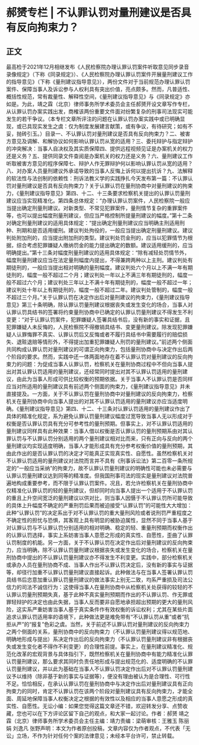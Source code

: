 # 郝赟专栏 | 不认罪认罚对量刑建议是否具有反向拘束力？
## 正文
最高检于2021年12月相继发布《人民检察院办理认罪认罚案件听取意见同步录音录像规定》（下称《同录规定》）、《人民检察院办理认罪认罚案件开展量刑建议工作的指导意见》（下称《量刑建议指导意见》），两份文件对于当前规范办理认罪认罚案件、保障当事人及诉讼参与人权利具有突出价值，亮点颇多。然而，凡普适性、概括性规范，常有裁量性、解释性空间，《量刑建议指导意见》与《同录规定》亦如是。为此，靖之霖（北京）律师事务所学术委员会主任郝赟开设文章写作专栏，从认罪认罚办案实践出发，商榷该两份重要文件面对纷繁复杂的刑事司法现实可能发生的若干争议。（本专栏文章所评注的问题在认罪认罚办案实践中或已明确显现，或已具现实发生之虞：仅为制度发展建言献策，或有争议，有待研究；如有不妥，抛砖引玉。）目录一、不认罪认罚对量刑建议是否具有反向拘束力？二、被害方意见及调解、和解协议如何影响认罪认罚从宽的适用？三、委托辩护与指定辩护的冲突解决：当事人自决权及其实质保障四、提供远程视频见证是办案机关的权力还是义务？五、提供同录文件查阅是办案机关的权力还是义务？六、量刑建议工作听取被害方意见的程序保障七、辩护人作无罪辩护何以影响认罪认罚从宽的适用？八、对办案人员量刑建议外承诺导致的当事人反悔上诉何以提出抗诉？九、法解释的软法性与法创制的依赖性：刑诉法教义学的实践挣扎今天发布第一篇：不认罪认罚对量刑建议是否具有反向拘束力？关于认罪认罚在量刑协商中对量刑建议的拘束力，《量刑建议指导意见》第四、十二、十三条要求检察机关提出的认罪认罚量刑建议应当实现精准化。第四条总体规定：“办理认罪认罚案件，人民检察院一般应当提出确定刑量刑建议。对新类型、不常见犯罪案件，量刑情节复杂的重罪案件等，也可以提出幅度刑量刑建议，但应当严格控制所提量刑建议的幅度。”第十二条对确定刑量刑建议的适用具体规定：“提出确定刑量刑建议应当明确主刑适用刑种、刑期和是否适用缓刑。建议判处拘役的，一般应当提出确定刑量刑建议。建议判处附加刑的，应当提出附加刑的类型。建议判处罚金刑的，应当以犯罪情节为根据，综合考虑犯罪嫌疑人缴纳罚金的能力提出确定的数额。建议适用缓刑的，应当明确提出。”第十三条对幅度刑量刑建议的适用具体规定：“除有减轻处罚情节外，幅度刑量刑建议应当在法定量刑幅度内提出，不得兼跨两种以上主刑。建议判处有期徒刑的，一般应当提出相对明确的量刑幅度。建议判处六个月以上不满一年有期徒刑的，幅度一般不超过二个月；建议判处一年以上不满三年有期徒刑的，幅度一般不超过六个月；建议判处三年以上不满十年有期徒刑的，幅度一般不超过一年；建议判处十年以上有期徒刑的，幅度一般不超过二年。建议判处管制的，幅度一般不超过三个月。”关于认罪认罚在决定作出后对量刑建议的拘束力，《量刑建议指导意见》第三十条明确，除认罪认罚量刑建议根据丧失或发生变化的场合，当事人对认罪认罚具结书的签署将约束量刑协商中已确定的认罪认罚量刑建议不得发生不利变更：“对于认罪认罚案件，犯罪嫌疑人签署具结书后，没有新的事实和证据，且犯罪嫌疑人未反悔的，人民检察院不得撤销具结书、变更量刑建议。除发现犯罪嫌疑人认罪悔罪不真实、认罪认罚后又反悔或者不履行具结书中需要履行的赔偿损失、退赃退赔等情形外，不得提出加重犯罪嫌疑人刑罚的量刑建议。”前述两个侧面共同构成认罪认罚对量刑建议的可谓正向拘束力，包括量刑协商中与决定作出后两个阶段的要求。然而，实践中还一体两面地存在着不认罪认罚对量刑建议的反向拘束力的问题：为促成当事人认罪认罚，检察机关在量刑协商过程中不但向当事人提出对其认罪认罚适用的量刑建议，还经常同时提出对其不认罪认罚适用的量刑建议，由此为当事人形成可供比较权衡的预期依据。关于当事人不认罪认罚是否同样应当对所适用的量刑建议具有前述两个侧面的拘束力，《量刑建议指导意见》并未直接提及。一方面，关于不认罪认罚在量刑协商中对量刑建议的反向拘束力，检察机关在量刑协商中向当事人提出的对其不认罪认罚适用的量刑建议亦应当适度明确。《量刑建议指导意见》第四、十二、十三条对认罪认罚适用的量刑建议作出了具体的精准化规定，系为避免认罪认罚量刑建议幅度过宽导致当事人无以形成对于权衡是否认罪认罚具有充分可参考性的量刑预期。但事实上，对不认罪认罚适用的量刑建议同样具有此种效果：当事人借以权衡是否认罪认罚的量刑预期系由对其认罪认罚与不认罪认罚分别适用的两个量刑建议相对比而来，只有正向与反向的两个量刑建议均实现适度明确，当事人才能形成具有充分参考权衡价值的量刑预期，其由此作出的是否认罪认罚的决定才可能真正实现真实性、自愿性。虽然检察机关对不认罪认罚适用的量刑建议对法院而言并不具有《刑事诉讼法》第二百零一条所规定的“一般应当采纳”的拘束力，故不认罪认罚量刑建议的明确性可能也未必需要与认罪认罚量刑建议达到同等的精准度。但我国刑事司法的现实是量刑建议对法院普遍地构成重要参考，而不限于认罪认罚案件。况且，若允许检察机关在量刑协商中仅精准化认罪认罚的轻的量刑建议，但却同时向当事人提出一个适用于不认罪认罚的重且上升空间宽泛的量刑建议以供对比，则当事人因慑于不认罪认罚所可能导致的具体上升幅度不确定的严重刑罚后果而被迫接受“认罪认罚”的可能性大大增加：此种“认罪认罚”的决定系出于对不认罪认罚的重大量刑风险或者说刑罚严重程度之不确定性的担忧与恐惧，其客观上具有明显的被胁迫属性，显然不同于当事人基于对认罪认罚与不认罪认罚分别适用的相对明确、稳定的轻、重量刑预期而权衡作出的认罪认罚选择，事实上系妨害当事人意愿之形成的真实性、自愿性，歪曲了认罪认罚制度的机能。另一方面，关于不认罪认罚在决定作出后对量刑建议的反向拘束力，应当明确，除不认罪认罚量刑建议根据丧失或发生变化的场合，检察机关在量刑协商中提出的不认罪认罚量刑建议亦不得发生不利变更。实践中，部分检察机关或承办人员在量刑协商不成、当事人作出不认罪认罚决定后，没有新的事实与证据等，却径行加重不认罪认罚量刑建议直接起诉。此种做法与在当事人签署认罪认罚具结书后恣意加重认罪认罚量刑建议的做法事实上别无二致，均系严重损及司法公信力的司法不诚信行为：这使得当事人在量刑协商中从检察机关处获得的较轻的不认罪认罚量刑预期失真，基于此种不真实量刑预期而作出的不认罪认罚、作无罪或罪轻辩护的决定也由此失据，当事人反而要非自愿地承担超出预期的更大的量刑风险，这实系严重妨害当事人基于真实条件作有效权衡的诉讼权利；尤其在某些片面追求认罪认罚适用率的语境下，此种做法更是难免带有“不认罪认罚从重”或者“抗拒从严”的“报复”色彩之虞。当然，关于前述不认罪认罚对量刑建议的反向拘束力之两个侧面的关系，量刑协商中的反向拘束力（不认罪认罚量刑建议得以规范地、明确地形成与提出）系决定作出后的反向拘束力（不认罪认罚量刑建议非有根据丧失或发生变化者不得作不利变更）的合理性前提。事实上，在量刑建议精准化、规范化改革的宏观背景与具体指引下，既然检察机关在量刑协商中有能力精准化认罪认罚量刑建议，那么要求其同时负责任地形成与提出规范化的、适度明确的不认罪认罚量刑建议，并以此为基础在当事人不认罪认罚决定作出后对不认罪认罚量刑建议予以维持（除非基于新的事实与证据等），便没有理由被认为是合理性、可行性不足。恰恰相反，在承认认罪认罚在量刑协商中与决定作出后对量刑建议具有正向拘束力的同时，肯定不认罪认罚在该两个阶段对量刑建议具有反向拘束力，才能全面、周延地保障当事人权衡决定之根据的有效性以及相应的当事人意愿之形成的真实性、自愿性。无讼小编：如果您觉得这篇文章还不错，欢迎转发分享、点赞收藏，您也可以在下方评论区留下自己的观点，和大家一起讨论。作者：郝赟 靖之霖（北京）律师事务所学术委员会主任主编：靖力责编：梁萌审核：王雅玉 陈丽娟 刘逸凡 张野声明：本文为作者原创投稿，文章内容仅为作者观点，不代表「无讼」立场，不作为针对任何个案的法律意见；未经本平台许可，禁止转载。